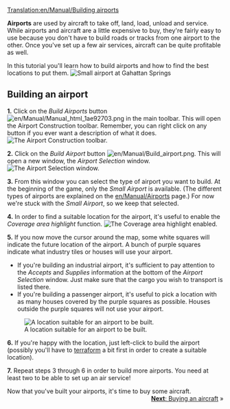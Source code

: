 [[Translation:en/Manual/Building airports]]
{{en/Manual/Tutorial}}

'''Airports''' are used by aircraft to take off, land, load, unload and service. While airports and aircraft are a little expensive to buy, they're fairly easy to use because you don't have to build roads or tracks from one airport to the other. Once you've set up a few air services, aircraft can be quite profitable as well. 

In this tutorial you'll learn how to build airports and how to find the best locations to put them.
[[File:en/Manual/Build-airport-1.png|frame|none|Small airport at Gahattan Springs]]

==Building an airport==

'''1.''' Click on the ''Build Airports'' button [[File:en/Manual/Manual html 1ae92703.png]] in the main toolbar. This will open the Airport Construction toolbar. Remember, you can right click on any button if you ever want a description of what it does.
[[File:en/Manual/Airport construction.png|frame|none|The Airport Construction toolbar.]]

'''2.''' Click on the ''Build Airport'' button [[File:en/Manual/Build airport.png]]. This will open a new window, the ''Airport Selection'' window.
[[File:en/Manual/Build-airport-2.png|frame|none|The Airport Selection window.]]

'''3.''' From this window you can select the type of airport you want to build. At the beginning of the game, only the ''Small Airport'' is available. (The different types of airports are explained on the [[en/Manual/Airports]] page.) For now we're stuck with the ''Small Airport'', so we keep that selected.

'''4.''' In order to find a suitable location for the airport, it's useful to enable the ''Coverage area highlight'' function.
[[File:en/Manual/Coverage-area-highlight.png|frame|none|The Coverage area highlight enabled.]]

'''5.''' If you now move the cursor around the map, some white squares will indicate the future location of the airport. A bunch of purple squares indicate what industry tiles or houses will use your airport. 
* If you're building an industrial airport, it's sufficient to pay attention to the ''Accepts'' and ''Supplies'' information at the bottom of the ''Airport Selection'' window. Just make sure that the cargo you wish to transport is listed there.
* If you're building a passenger airport, it's useful to pick a location with as many houses covered by the purple squares as possible. Houses outside the purple squares will not use your airport.
[[File:en/Manual/Build-airport-3.png|frame|none|A location suitable for an airport to be built.]]

'''6.''' If you're happy with the location, just left-click to build the airport (possibly you'll have to [[en/Manual/Landscaping|terraform]] a bit first in order to create a suitable location).

'''7.''' Repeat steps 3 through 6 in order to build more airports. You need at least two to be able to set up an air service!


Now that you've built your airports, it's time to buy some aircraft.
<span style="float: right">[[en/Manual/Buying aircraft|'''Next''': Buying an aircraft]] &raquo;</span>